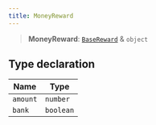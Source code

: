 ```yaml
---
title: MoneyReward
---
```


> **MoneyReward**: [`BaseReward`](/api/BaseReward) & `object`

## Type declaration

| Name | Type |
| ------ | ------ |
| `amount` | `number` |
| `bank` | `boolean` |
